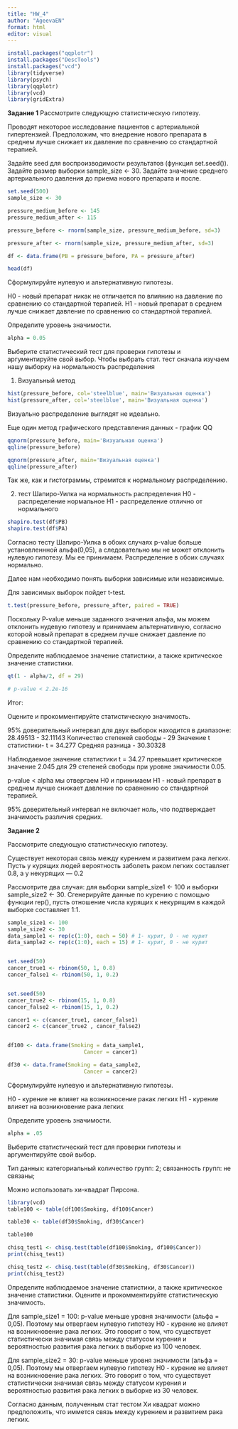 ---
title: "HW_4"
author: "AgeevaEN"
format: html
editor: visual
---

```{r}
install.packages("qqplotr")
install.packages("DescTools")
install.packages("vcd")
library(tidyverse)
library(psych)
library(qqplotr)
library(vcd)
library(gridExtra)
```

**Задание 1** Рассмотрите следующую статистическую гипотезу.

Проводят некоторое исследование пациентов с артериальной гипертензией. Предположим, что внедрение нового препарата в среднем лучше снижает их давление по сравнению со стандартной терапией.

Задайте seed для воспроизводимости результатов (функция set.seed()). Задайте размер выборки sample_size \<- 30. Задайте значение среднего артериального давления до приема нового препарата и после.

```{r}
set.seed(500)
sample_size <- 30

pressure_medium_before <- 145
pressure_medium_after <- 115

pressure_before <- rnorm(sample_size, pressure_medium_before, sd=3)

pressure_after <- rnorm(sample_size, pressure_medium_after, sd=3)

df <- data.frame(PB = pressure_before, PA = pressure_after)

head(df)
```

Сформулируйте нулевую и альтернативную гипотезы.

H0 - новый препарат никак не отличается по влиянию на давление по сравнению со стандартной терапией. H1 - новый препарат в среднем лучше снижает давление по сравнению со стандартной терапией.

Определите уровень значимости.

```{r}
alpha = 0.05
```

Выберите статистический тест для проверки гипотезы и аргументируйте свой выбор. Чтобы выбрать стат. тест сначала изучаем нашу выборку на нормальность распределения

1.  Визуальный метод

```{r}
hist(pressure_before, col='steelblue', main='Визуальная оценка')
hist(pressure_after, col='steelblue', main='Визуальная оценка')
```

Визуально распределение выглядят не идеально.

Еще один метод графического представления данных - график QQ

```{r}
qqnorm(pressure_before, main='Визуальная оценка')
qqline(pressure_before)

qqnorm(pressure_after, main='Визуальная оценка')
qqline(pressure_after)
```

Так же, как и гистограммы, стремится к нормальному распределению.

2.  тест Шапиро-Уилка на нормальность распределения H0 - распределение нормальное H1 - распределение отлично от нормального

```{r}
shapiro.test(df$PB)
shapiro.test(df$PA)
```

Согласно тесту Шапиро-Уилка в обоих случаях p-value больше установленнной альфа(0,05), а следовательно мы не может отклонить нулевую гипотезу. Мы ее принимаем. Распределение в обоих случаях нормально.

Далее нам необходимо понять выборки зависимые или независимые.

Для зависимых выборок пойдет t-test.

```{r}
t.test(pressure_before, pressure_after, paired = TRUE)
```

Поскольку P-value меньше заданного значения альфа, мы можем отклонить нудевую гипотезу и принимаем альтернативную, согласно которой новый препарат в среднем лучше снижает давление по сравнению со стандартной терапией.

Определите наблюдаемое значение статистики, а также критическое значение статистики.

```{r}
qt(1 - alpha/2, df = 29)

# p-value < 2.2e-16
```
Итог:

Оцените и прокомментируйте статистическую значимость.

95% доверительный интервал для двух выборок находится в диапазоне:
          28.49513 - 32.11143
Количество степеней свободы - 29
Значение t статистики- t = 34.277
Средняя разница - 30.30328 

Наблюдаемое значение статистики t = 34.27 превышает критическое значение 2.045 для 29 степеней свободы при уровне значимости 0.05.

p-value < alpha мы отвергаем Н0 и принимаем H1 - новый препарат в среднем лучше снижает давление по сравнению со стандартной терапией.

95% доверительный интервал не включает ноль, что подтверждает значимость различия средних.

**Задание 2**

Рассмотрите следующую статистическую гипотезу.

Существует некоторая связь между курением и развитием рака легких. Пусть у курящих людей вероятность заболеть раком легких составляет 0.8, а у некурящих — 0.2


Рассмотрите два случая: для выборки sample_size1 <- 100 и выборки sample_size2 <- 30. Сгенерируйте данные по курению с помощью функции rep(), пусть отношение числа курящих к некурящим в каждой выборке составляет 1:1.
```{r}
sample_size1 <- 100
sample_size2 <- 30
data_sample1 <- rep(c(1:0), each = 50) # 1- курит, 0 - не курит
data_sample2 <- rep(c(1:0), each = 15) # 1- курит, 0 - не курит


set.seed(50) 
cancer_true1 <- rbinom(50, 1, 0.8)
cancer_false1 <- rbinom(50, 1, 0.2)


set.seed(50) 
cancer_true2 <- rbinom(15, 1, 0.8)
cancer_false2 <- rbinom(15, 1, 0.2)

cancer1 <- c(cancer_true1, cancer_false1)
cancer2 <- c(cancer_true2 , cancer_false2)


df100 <- data.frame(Smoking = data_sample1,
                        Cancer = cancer1)

df30 <- data.frame(Smoking = data_sample2,
                        Cancer = cancer2)


```
 Сформулируйте нулевую и альтернативную гипотезы.
 
Н0 - курение не влияет на возникносение ракак легких
Н1 - курение влияет на возникновение рака легких

Определите уровень значимости.
```{r}
alpha = .05

```
Выберите статистический тест для проверки гипотезы и аргументируйте свой выбор.

Тип данных: категориальный 
количество групп: 2; 
связанность групп: не связаны;

Можно использовать хи-квадрат Пирсона.

```{r}

library(vcd)
table100 <- table(df100$Smoking, df100$Cancer)

table30 <- table(df30$Smoking, df30$Cancer)

table100


```
```{r}
chisq_test1 <- chisq.test(table(df100$Smoking, df100$Cancer))
print(chisq_test1)

chisq_test2 <- chisq.test(table(df30$Smoking, df30$Cancer))
print(chisq_test2)

```
Определите наблюдаемое значение статистики, а также критическое значение статистики.
Оцените и прокомментируйте статистическую значимость.

Для sample_size1 = 100:
p-value меньше уровня значимости (альфа = 0,05).
Поэтому мы отвергаем нулевую гипотезу Н0 - курение не влияет на возникновение рака легких.
Это говорит о том, что существует статистически значимая связь между статусом курения и вероятностью развития рака легких в выборке из 100 человек.

Для sample_size2 = 30:
p-value меньше уровня значимости (альфа = 0,05).
Поэтому мы отвергаем нулевую гипотезу Н0 - курение не влияет на возникновение рака легких.
Это говорит о том, что существует статистически значимая связь между статусом курения и вероятностью развития рака легких в выборке из 30 человек.

Согласно данным, полученным стат тестом Хи квадрат можно предположить, что иммется связь между курением и развитием рака легких.